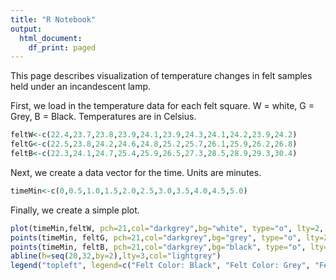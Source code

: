 ```yaml
---
title: "R Notebook"
output:
  html_document:
    df_print: paged
---
```

This page describes visualization of temperature changes in felt samples held under an incandescent lamp.

First, we load in the temperature data for each felt square. W = white, G = Grey, B = Black. Temperatures are in Celsius. 
```r
feltW<-c(22.4,23.7,23.8,23.9,24.1,23.9,24.3,24.1,24.2,23.9,24.2)
feltG<-c(22.5,23.8,24.2,24.6,24.8,25.2,25.7,26.1,25.9,26.2,26.8)
feltB<-c(22.3,24.1,24.7,25.4,25.9,26.5,27.3,28.5,28.9,29.3,30.4)
```

Next, we create a data vector for the time. Units are minutes. 
```r
timeMin<-c(0,0.5,1.0,1.5,2.0,2.5,3.0,3.5,4.0,4.5,5.0)
```

Finally, we create a simple plot.
```r
plot(timeMin,feltW, pch=21,col="darkgrey",bg="white", type="o", lty=2, ylim=c(20,32), ylab="Temperature (°C)", xlab="Time (minutes)", main="Comparison of Felt Temperatures over Time")
points(timeMin, feltG, pch=21,col="darkgrey",bg="grey", type="o", lty=2)
points(timeMin, feltB, pch=21,col="darkgrey",bg="black", type="o", lty=2)
abline(h=seq(20,32,by=2),lty=3,col="lightgrey")
legend("topleft", legend=c("Felt Color: Black", "Felt Color: Grey", "Felt Color: White"), fill=c("black", "grey", "white"), cex=0.8)
```

